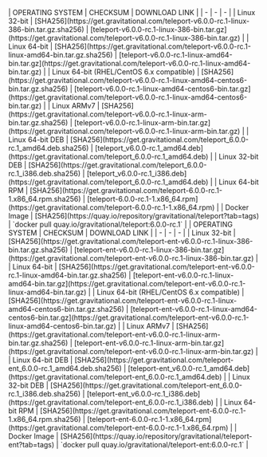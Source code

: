 <Tabs>
  <TabItem label="Teleport Community Edition">
    | OPERATING SYSTEM | CHECKSUM | DOWNLOAD LINK |
    | - | - | - |
    | Linux 32-bit | [SHA256](https://get.gravitational.com/teleport-v6.0.0-rc.1-linux-386-bin.tar.gz.sha256) | [teleport-v6.0.0-rc.1-linux-386-bin.tar.gz](https://get.gravitational.com/teleport-v6.0.0-rc.1-linux-386-bin.tar.gz) |
    | Linux 64-bit | [SHA256](https://get.gravitational.com/teleport-v6.0.0-rc.1-linux-amd64-bin.tar.gz.sha256) | [teleport-v6.0.0-rc.1-linux-amd64-bin.tar.gz](https://get.gravitational.com/teleport-v6.0.0-rc.1-linux-amd64-bin.tar.gz) |
    | Linux 64-bit (RHEL/CentOS 6.x compatible) | [SHA256](https://get.gravitational.com/teleport-v6.0.0-rc.1-linux-amd64-centos6-bin.tar.gz.sha256) | [teleport-v6.0.0-rc.1-linux-amd64-centos6-bin.tar.gz](https://get.gravitational.com/teleport-v6.0.0-rc.1-linux-amd64-centos6-bin.tar.gz) |
    | Linux ARMv7 | [SHA256](https://get.gravitational.com/teleport-v6.0.0-rc.1-linux-arm-bin.tar.gz.sha256) | [teleport-v6.0.0-rc.1-linux-arm-bin.tar.gz](https://get.gravitational.com/teleport-v6.0.0-rc.1-linux-arm-bin.tar.gz) |
    | Linux 64-bit DEB | [SHA256](https://get.gravitational.com/teleport_6.0.0-rc.1_amd64.deb.sha256) | [teleport_v6.0.0-rc.1_amd64.deb](https://get.gravitational.com/teleport_6.0.0-rc.1_amd64.deb) |
    | Linux 32-bit DEB | [SHA256](https://get.gravitational.com/teleport_6.0.0-rc.1_i386.deb.sha256) | [teleport_v6.0.0-rc.1_i386.deb](https://get.gravitational.com/teleport_6.0.0-rc.1_amd64.deb) |
    | Linux 64-bit RPM | [SHA256](https://get.gravitational.com/teleport-6.0.0-rc.1-1.x86_64.rpm.sha256) | [teleport-6.0.0-rc.1-1.x86_64.rpm](https://get.gravitational.com/teleport-6.0.0-rc.1-1.x86_64.rpm) |
    | Docker Image | [SHA256](https://quay.io/repository/gravitational/teleport?tab=tags) | `docker pull quay.io/gravitational/teleport:6.0.0-rc.1` |
  </TabItem>

  <TabItem label="Teleport Enterprise Edition">
    | OPERATING SYSTEM | CHECKSUM | DOWNLOAD LINK |
    | - | - | - |
    | Linux 32-bit | [SHA256](https://get.gravitational.com/teleport-ent-v6.0.0-rc.1-linux-386-bin.tar.gz.sha256) | [teleport-ent-v6.0.0-rc.1-linux-386-bin.tar.gz](https://get.gravitational.com/teleport-ent-v6.0.0-rc.1-linux-386-bin.tar.gz) |
    | Linux 64-bit | [SHA256](https://get.gravitational.com/teleport-ent-v6.0.0-rc.1-linux-amd64-bin.tar.gz.sha256) | [teleport-ent-v6.0.0-rc.1-linux-amd64-bin.tar.gz](https://get.gravitational.com/teleport-ent-v6.0.0-rc.1-linux-amd64-bin.tar.gz) |
    | Linux 64-bit (RHEL/CentOS 6.x compatible) | [SHA256](https://get.gravitational.com/teleport-ent-v6.0.0-rc.1-linux-amd64-centos6-bin.tar.gz.sha256) | [teleport-ent-v6.0.0-rc.1-linux-amd64-centos6-bin.tar.gz](https://get.gravitational.com/teleport-ent-v6.0.0-rc.1-linux-amd64-centos6-bin.tar.gz) |
    | Linux ARMv7 | [SHA256](https://get.gravitational.com/teleport-ent-v6.0.0-rc.1-linux-arm-bin.tar.gz.sha256) | [teleport-ent-v6.0.0-rc.1-linux-arm-bin.tar.gz](https://get.gravitational.com/teleport-ent-v6.0.0-rc.1-linux-arm-bin.tar.gz) |
    | Linux 64-bit DEB | [SHA256](https://get.gravitational.com/teleport-ent_6.0.0-rc.1_amd64.deb.sha256) | [teleport-ent_v6.0.0-rc.1_amd64.deb](https://get.gravitational.com/teleport-ent_6.0.0-rc.1_amd64.deb) |
    | Linux 32-bit DEB | [SHA256](https://get.gravitational.com/teleport-ent_6.0.0-rc.1_i386.deb.sha256) | [teleport-ent_v6.0.0-rc.1_i386.deb](https://get.gravitational.com/teleport-ent_6.0.0-rc.1_i386.deb) |
    | Linux 64-bit RPM | [SHA256](https://get.gravitational.com/teleport-ent-6.0.0-rc.1-1.x86_64.rpm.sha256) | [teleport-ent-6.0.0-rc.1-1.x86_64.rpm](https://get.gravitational.com/teleport-ent-6.0.0-rc.1-1.x86_64.rpm) |
    | Docker Image | [SHA256](https://quay.io/repository/gravitational/teleport-ent?tab=tags) | `docker pull quay.io/gravitational/teleport-ent:6.0.0-rc.1` |
  </TabItem>
</Tabs>
